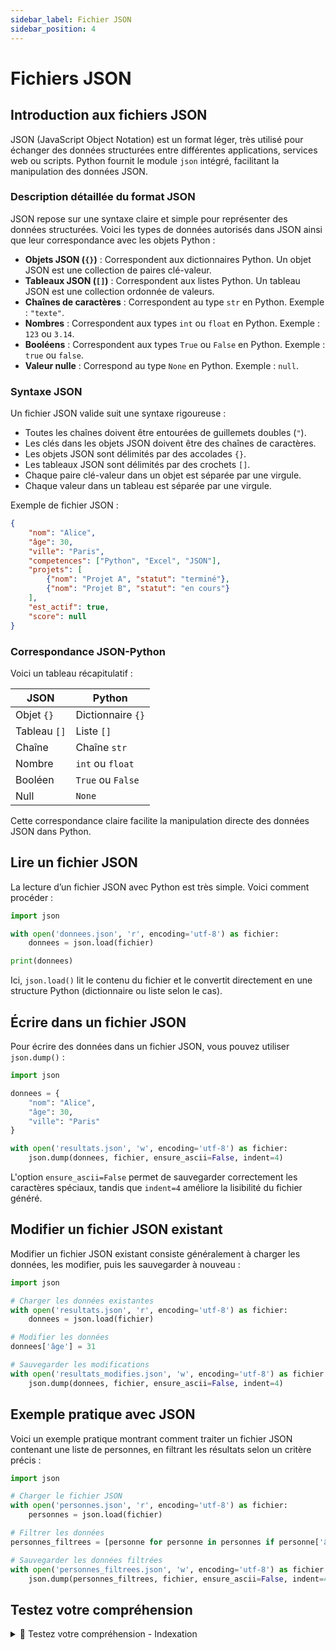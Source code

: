 ```yaml
---
sidebar_label: Fichier JSON
sidebar_position: 4
---
```


# Fichiers JSON

## Introduction aux fichiers JSON

JSON (JavaScript Object Notation) est un format léger, très utilisé pour
échanger des données structurées entre différentes applications, services web
ou scripts. Python fournit le module `json` intégré, facilitant la manipulation
des données JSON.

### Description détaillée du format JSON

JSON repose sur une syntaxe claire et simple pour représenter des données
structurées. Voici les types de données autorisés dans JSON ainsi que leur
correspondance avec les objets Python :

- **Objets JSON (`{}`)** : Correspondent aux dictionnaires Python. Un objet
  JSON est une collection de paires clé-valeur.
- **Tableaux JSON (`[]`)** : Correspondent aux listes Python. Un tableau JSON
  est une collection ordonnée de valeurs.
- **Chaînes de caractères** : Correspondent au type `str` en Python. Exemple :
  `"texte"`.
- **Nombres** : Correspondent aux types `int` ou `float` en Python. Exemple :
  `123` ou `3.14`.
- **Booléens** : Correspondent aux types `True` ou `False` en Python. Exemple :
  `true` ou `false`.
- **Valeur nulle** : Correspond au type `None` en Python. Exemple : `null`.

### Syntaxe JSON

Un fichier JSON valide suit une syntaxe rigoureuse :

- Toutes les chaînes doivent être entourées de guillemets doubles (`"`).
- Les clés dans les objets JSON doivent être des chaînes de caractères.
- Les objets JSON sont délimités par des accolades `{}`.
- Les tableaux JSON sont délimités par des crochets `[]`.
- Chaque paire clé-valeur dans un objet est séparée par une virgule.
- Chaque valeur dans un tableau est séparée par une virgule.

Exemple de fichier JSON :

```json
{
    "nom": "Alice",
    "âge": 30,
    "ville": "Paris",
    "competences": ["Python", "Excel", "JSON"],
    "projets": [
        {"nom": "Projet A", "statut": "terminé"},
        {"nom": "Projet B", "statut": "en cours"}
    ],
    "est_actif": true,
    "score": null
}
```

### Correspondance JSON-Python

Voici un tableau récapitulatif :

| JSON          | Python             |
|---------------|--------------------|
| Objet `{}`    | Dictionnaire `{}`  |
| Tableau `[]`  | Liste `[]`         |
| Chaîne        | Chaîne `str`       |
| Nombre        | `int` ou `float`   |
| Booléen       | `True` ou `False`  |
| Null          | `None`             |

Cette correspondance claire facilite la manipulation directe des données JSON
dans Python.


## Lire un fichier JSON

La lecture d’un fichier JSON avec Python est très simple. Voici comment
procéder :

```python
import json

with open('donnees.json', 'r', encoding='utf-8') as fichier:
    donnees = json.load(fichier)

print(donnees)
```

Ici, `json.load()` lit le contenu du fichier et le convertit directement en une structure Python (dictionnaire ou liste selon le cas).

## Écrire dans un fichier JSON

Pour écrire des données dans un fichier JSON, vous pouvez utiliser `json.dump()` :

```python
import json

donnees = {
    "nom": "Alice",
    "âge": 30,
    "ville": "Paris"
}

with open('resultats.json', 'w', encoding='utf-8') as fichier:
    json.dump(donnees, fichier, ensure_ascii=False, indent=4)
```

L'option `ensure_ascii=False` permet de sauvegarder correctement les caractères
spéciaux, tandis que `indent=4` améliore la lisibilité du fichier généré.

## Modifier un fichier JSON existant

Modifier un fichier JSON existant consiste généralement à charger les données,
les modifier, puis les sauvegarder à nouveau :

```python
import json

# Charger les données existantes
with open('resultats.json', 'r', encoding='utf-8') as fichier:
    donnees = json.load(fichier)

# Modifier les données
donnees['âge'] = 31

# Sauvegarder les modifications
with open('resultats_modifies.json', 'w', encoding='utf-8') as fichier:
    json.dump(donnees, fichier, ensure_ascii=False, indent=4)
```

## Exemple pratique avec JSON

Voici un exemple pratique montrant comment traiter un fichier JSON contenant
une liste de personnes, en filtrant les résultats selon un critère précis :

```python
import json

# Charger le fichier JSON
with open('personnes.json', 'r', encoding='utf-8') as fichier:
    personnes = json.load(fichier)

# Filtrer les données
personnes_filtrees = [personne for personne in personnes if personne['âge'] >= 30]

# Sauvegarder les données filtrées
with open('personnes_filtrees.json', 'w', encoding='utf-8') as fichier:
    json.dump(personnes_filtrees, fichier, ensure_ascii=False, indent=4)
```

## Testez votre compréhension

<details>
<summary>🤔 Testez votre compréhension - Indexation</summary>

<MultipleChoiceTabs>

<MultipleChoice>
Quel module Python permet de lire un fichier JSON ?
<MultipleChoiceOption isCorrect>
json
</MultipleChoiceOption>
<MultipleChoiceOption>
csv
</MultipleChoiceOption>
<MultipleChoiceOption>
yaml
</MultipleChoiceOption>
</MultipleChoice>

<MultipleChoice>
Quel est le rôle de la fonction `json.load(f)` ?
<MultipleChoiceOption isCorrect>
Elle lit un fichier JSON ouvert et le convertit en objet Python.
</MultipleChoiceOption>
<MultipleChoiceOption>
Elle lit une chaîne de caractères contenant du JSON.
</MultipleChoiceOption>
<MultipleChoiceOption>
Elle convertit un dictionnaire Python en fichier JSON.
</MultipleChoiceOption>
</MultipleChoice>


<MultipleChoice>
Quel est le type Python retourné par `json.load(f)` si le fichier contient `{ "nom": "Alice", "age": 20 }` ?
<MultipleChoiceOption isCorrect>
dict
</MultipleChoiceOption>
<MultipleChoiceOption>
str
</MultipleChoiceOption>
<MultipleChoiceOption>
list
</MultipleChoiceOption>
</MultipleChoice>

<MultipleChoice>
Quelle commande faut-il utiliser pour ouvrir correctement un fichier JSON nommé `data.json` ?
<MultipleChoiceOption isCorrect>
`with open("data.json", encoding="utf-8") as f:`
</MultipleChoiceOption>
<MultipleChoiceOption>
`with json.open("data.json") as f:`
</MultipleChoiceOption>
<MultipleChoiceOption>
`with open("data.json", "json") as f:`
</MultipleChoiceOption>
</MultipleChoice>

<MultipleChoice>
Que se passe-t-il si le fichier JSON est mal formé ?
<MultipleChoiceOption isCorrect>
Python lève une exception `json.JSONDecodeError`.
</MultipleChoiceOption>
<MultipleChoiceOption>
La fonction `json.load()` retourne `None`.
</MultipleChoiceOption>
<MultipleChoiceOption>
Le fichier est ignoré.
</MultipleChoiceOption>
</MultipleChoice>


<MultipleChoice>
Quel format de données JSON est valide ?
<MultipleChoiceOption isCorrect>
`{ "nom": "Alice", "age": 30 }`
</MultipleChoiceOption>
<MultipleChoiceOption>
`{ nom: "Alice", age: 30 }`
</MultipleChoiceOption>
<MultipleChoiceOption>
`[nom = "Alice", age = 30]`
</MultipleChoiceOption>
</MultipleChoice>

<MultipleChoice>
Quel est l’intérêt principal du format JSON ?
<MultipleChoiceOption isCorrect>
Il permet d’échanger des données de manière structurée entre applications.
</MultipleChoiceOption>
<MultipleChoiceOption>
Il est plus rapide que le CSV.
</MultipleChoiceOption>
<MultipleChoiceOption>
Il est conçu uniquement pour Python.
</MultipleChoiceOption>
</MultipleChoice>

<MultipleChoice>
Que contient la variable `data` après cet extrait ?
```python
with open("info.json", encoding="utf-8") as f:
    data = json.load(f)
```

<MultipleChoiceOption isCorrect>
Un objet Python (souvent un dictionnaire ou une liste).
</MultipleChoiceOption>
<MultipleChoiceOption>
Le contenu brut du fichier sous forme de texte.
</MultipleChoiceOption>
<MultipleChoiceOption>
Un fichier JSON compressé.
</MultipleChoiceOption>
</MultipleChoice>


</MultipleChoiceTabs>
</details>


